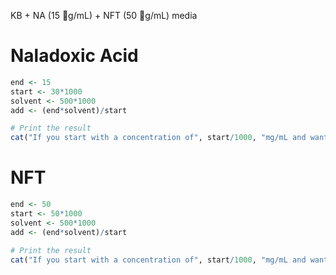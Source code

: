 KB + NA (15 ￿g/mL) + NFT (50 ￿g/mL) media


# Naladoxic Acid

```r
end <- 15
start <- 30*1000
solvent <- 500*1000
add <- (end*solvent)/start

# Print the result
cat("If you start with a concentration of", start/1000, "mg/mL and want to achieve a final concentration of", end, "ug/mL in a", solvent/1000, "mL solution, add", add, "uL of antibiotic.")
```

# NFT

```r
end <- 50
start <- 50*1000
solvent <- 500*1000
add <- (end*solvent)/start

# Print the result
cat("If you start with a concentration of", start/1000, "mg/mL and want to achieve a final concentration of", end, "ug/mL in a", solvent/1000, "mL solution, add", add, "uL of antibiotic.")
```